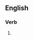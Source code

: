 {{also|'prenticing}}

==English==

===Verb===
{{head|en|verb form}}

# {{present participle of|prentice|lang=en|nocat=1}}